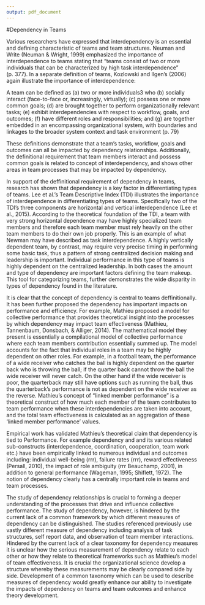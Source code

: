 ```yaml
---
output: pdf_document
---
```

#Dependency in Teams

Various researchers have expressed that interdependency is an essential and defining characteristic of teams and team structures. Neuman and Write (Neuman & Wright, 1999) emphasized the importance of interdependence to teams stating that "teams consist of two or more individuals that can be characterized by high task interdependence" (p. 377). In a separate definition of teams, Kozlowski and Ilgen's (2006) again illustrate the importance of interdependence:

\setlength{\leftskip}{2cm}
A team can be defined as (a) two or more individuals3 who (b) socially interact (face-to-face or, increasingly, virtually); (c) possess one or more common goals; (d) are brought together to perform organizationally relevant tasks; (e) exhibit interdependencies with respect to workflow, goals, and outcomes; (f) have different roles and responsibilities; and (g) are together embedded in an encompassing organizational system, with boundaries and linkages to the broader system context and task environment (p. 79)
\setlength{\leftskip}{0cm}

These definitions demonstrate that a team's tasks, workflow, goals and outcomes can all be impacted by dependency relationships. Additionally, the definitional requirement that team members interact and possess common goals is related to concept of interdependency, and shows other areas in team processes that may be impacted by dependency.

In support of the deffinitional requirement of dependency in teams, research has shown that dependency is a key factor in differentiating types of teams. Lee et al.'s Team Descriptive Index (TDI) illustrates the importance of interdependence in differentiating types of teams. Specifically two of the TDI's three components are horizontal and vertical interdependence (Lee et al., 2015). According to the theoretical foundation of the TDI, a team with very strong horizontal dependence may have highly specialized team members and therefore each team member must rely heavily on the other team members to do their own job properly. This is an example of what Newman may have described as task interdependence. A highly vertically dependent team, by contrast, may require very precise timing in performing some basic task, thus a pattern of strong centralized decision making and leadership is important. Individual performance in this type of teams is highly dependent on the centralized leadership. In both cases the amount and type of dependency are important factors defining the team makeup. This tool for categorizing teams, further demonstrates the wide disparity in types of dependency found in the literature.

It is clear that the concept of dependency is central to teams deffinitionally. It has been further proposed the dependency has important impacts on performance and efficiency. For example, Mathieu proposed a model for collective performance that provides theoretical insight into the processes by which dependency may impact team effectiveness (Mathieu, Tannenbaum, Donsbach, & Alliger, 2014). The mathematical model they present is essentially a compilational model of collective performance where each team members contribution essentially summed up. The model accounts for the fact that individual roles in a team may be highly dependent on other roles. For example, in a football team, the performance of a wide receiver who catches the ball is highly dependent on the quarter back who is throwing the ball; if the quarter back cannot throw the ball the wide receiver will never catch. On the other hand if the wide receiver is poor, the quarterback may still have options such as running the ball, thus the quarterback's performance is not as dependent on the wide receiver as the reverse. Mathieu's concept of "linked member performance" is a theoretical construct of how much each member of the team contributes to team performance when these interdependencies are taken into account, and the total team effectiveness is calculated as an aggregation of these 'linked member performance' values.

Empirical work has validated Mathieu's theoretical claim that dependency is tied to Performance. For example dependency and  and its various related sub-constructs (interdependence, coordination, cooperation, team work etc.) have been empirically linked to numerous individual and outcomes including: individual well-being (rrr), failure rates (rrr), reward effectiveness (Persall, 2010), the impact of role ambiguity (rrr Beauchamp, 2001), in addition to general performance (Wageman, 1995; Shiflett, 1972). The notion of dependency clearly has a centrally important role in teams and team processes.

The study of dependency relationships is crucial to forming a deeper understanding of the processes that drive and influence collective performance. The study of dependency, however, is hindered by the current lack of a common framework by which different measures of dependency can be distinguished. The studies referenced previously  use vastly different measure of dependency including analysis of task structures, self report data, and observation of team member interactions. Hindered by the current lack of a clear taxonomy for dependency measures it is unclear how the serious measurement of dependency relate to each other or how they relate to theoretical frameworks such as Mathieu's model of team effectiveness. It is crucial the organizational science develop a structure whereby these measurements may be clearly compared side by side. Development of a common taxonomy which can be used to describe measures of dependency would greatly enhance our ability to investigate the impacts of dependency on teams and team outcomes and enhance theory development.